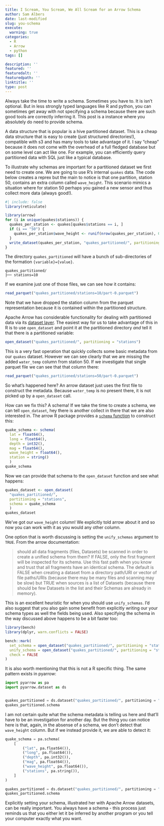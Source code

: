 ```yaml
---
title: I Scream, You Scream, We All Scream for an Arrow Schema
author: Sam Albers
date: last-modified
slug: you-schema
execute: 
  warning: true
categories:
  - R
  - Arrow
  - python
tags: []

description: ''
featured: ''
featuredalt: ''
featuredpath: ''
linktitle: ''
type: post
---
```


Always take the time to write a schema. Sometimes you have to. It is isn't optional. But in less strongly typed languages like R and python, you can sometimes get away with not specifying a schema because there are such good tools are correctly inferring it. This post is a instance where you absolutely do need to provide schema. 

A data structure that is popular is a hive partitioned dataset. This is a cheap data structure that is easy to create (just structured directories!), compatible with s3 and has many tools to take advantage of it. I say "cheap" because it does not come with the overhead of a full fledged database but on some level can act like one. For example, you can efficiently query partitioned data with SQL just like a typical database. 

To illustrate why schemas are important for a partitioned dataset we first need to create one. We are going to use R's internal `quakes` data. The code below creates a reprex but the main to notice is that one partition, station 50, contains an extra column called `wave_height`. This scenario mimics a situation where for station 50 perhaps you gained a new sensor and thus collect more data (always good!). 

```r
#| include: false
library(reticulate)
```

```r
library(arrow)
for (i in unique(quakes$stations)) {  
  quakes_per_station <- quakes[quakes$stations == i, ]
  if (i == "50") {
    quakes_per_station$wave_height <- runif(nrow(quakes_per_station), 0, 100)
  }
  write_dataset(quakes_per_station, "quakes_partitioned/", partitioning = "stations")
}
```

The directory `quakes_partitioned` will have a bunch of sub-directories of the formation `{variable}={value}`. 

```
quakes_partitioned/
├── stations=10
```

If we examine just one of those files, we can see how it contains:

```r
read_parquet("quakes_partitioned/stations=10/part-0.parquet")
```

Note that we have dropped the station column from the parquet representation because it is contained within the partitioned structure. 

Apache Arrow has considerable functionality for dealing with partitioned data via its [dataset layer](https://arrow.apache.org/docs/java/dataset.html). The easiest way for us to take advantage of this in R is to use `open_dataset` and point it at the partitioned directory _and_ tell it that there is a partitioned variable:

```r
open_dataset("quakes_partitioned/", partitioning = "stations")
```

This is a very fast operation that quickly collects some basic metadata from our `quakes` dataset. However we can see clearly that we are missing the added `water_temp` column from station 50. If we investigate that single parquet file we can see that that column there:

```r
read_parquet("quakes_partitioned/stations=50/part-0.parquet")
```

So what's happened here? An arrow dataset just uses the first file to construct the metadata. Because `water_temp` is no present there, it is not picked up by a `open_dataset` call. 

How can we fix this? A schema! If we take the time to create a schema, we can tell `open_dataset`, hey there is another collect in there that we are also interested in. The arrow R package provides a [`schema` function](https://arrow.apache.org/docs/r/reference/schema.html) to construct this:

```r
quake_schema <- schema(
  lat = float64(), 
  long = float64(),
  depth = int32(),
  mag = float64(),
  wave_height = float64(),
  station = string()
  )
quake_schema
```

Now we can provide that schema to the `open_dataset` function and see what happens:

```r
quakes_dataset <- open_dataset(
  "quakes_partitioned/", 
  partitioning = "stations", 
  schema = quake_schema
  )
quakes_dataset
```

We've got our `wave_height` column! We explicitly told arrow about it and so now you can work with it as you would any other column. 

One option that is worth discussing is setting the `unify_schemas` argument to `TRUE`. From the arrow documentation:

> should all data fragments (files, Datasets) be scanned in order to create a unified schema from them? If FALSE, only the first fragment will be inspected for its schema. Use this fast path when you know and trust that all fragments have an identical schema. The default is FALSE when creating a dataset from a directory path/URI or vector of file paths/URIs (because there may be many files and scanning may be slow) but TRUE when sources is a list of Datasets (because there should be few Datasets in the list and their Schemas are already in memory).

This is an excellent heuristic for when you should use `unify_schemas`. I'd also suggest that you also gain some benefit from explicitly writing our your schema types as well the fields being used. Also specifying the schema in the way discussed above happens to be a bit faster too:

```r
library(bench)
library(dplyr, warn.conflicts = FALSE)

bench::mark(
  set_schema = open_dataset("quakes_partitioned/", partitioning = "stations", schema = quake_schema) |> collect(),
  unify_schema = open_dataset("quakes_partitioned/", partitioning = "stations", unify_schemas = TRUE) |> collect(),
  check = FALSE
)
```

It is also worth mentioning that this is not a R specific thing. The same pattern exists in pyarrow:


```python
import pyarrow as pa
import pyarrow.dataset as ds


quakes_partitioned = ds.dataset("quakes_partitioned/", partitioning = "hive")
quakes_partitioned.schema
```

I am not certain quite what the schema metadata is telling us here and that'll have to be an investigation for another day. But the thing you can notice here is that, again, in the absense of a schema, we don't detect that `wave_height` column. But if we instead provide it, we are able to detect it:


```python
quake_schema = pa.schema(
    [
        ("lat", pa.float64()),
        ("long", pa.float64()),
        ("depth", pa.int32()),
        ("mag", pa.float64()),
        ("wave_height", pa.float64()),
        ("stations", pa.string()),
    ]
)

quakes_partitioned = ds.dataset("quakes_partitioned/", partitioning = "hive", schema=quake_schema)
quakes_partitioned.schema
```

Explicitly setting your schema, illustrated her with Apache Arrow datasets, can be really important. You always have a schema - this process just reminds us that you either let it be inferred by another program or you tell your computer exactly what you want. 